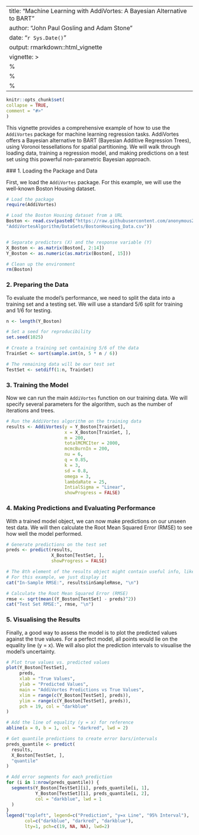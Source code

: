 ---
title: "Machine Learning with AddiVortes: A Bayesian Alternative to BART"
author: "John Paul Gosling and Adam Stone"
date: "`r Sys.Date()`"
output: rmarkdown::html_vignette
vignette: >
%\VignetteIndexEntry{Machine Learning with AddiVortes: A Bayesian Alternative to BART}
  %\VignetteEngine{knitr::rmarkdown}
  %\VignetteEncoding{UTF-8}
  ---
  
  ```r
  knitr::opts_chunk$set(
  collapse = TRUE,
  comment = "#>"
  )
  ```
  
  This vignette provides a comprehensive example of how to use the `AddiVortes` package for machine learning regression tasks. AddiVortes offers a Bayesian alternative to BART (Bayesian Additive Regression Trees), using Voronoi tessellations for spatial partitioning. We will walk through loading data, training a regression model, and making predictions on a test set using this powerful non-parametric Bayesian approach.
  
  ### 1. Loading the Package and Data
  
  First, we load the `AddiVortes` package. For this example, we will use the well-known Boston Housing dataset.
  
  ```r
  # Load the package
require(AddiVortes)

# Load the Boston Housing dataset from a URL
Boston <- read.csv(paste0("https://raw.githubusercontent.com/anonymous2738/",
"AddiVortesAlgorithm/DataSets/BostonHousing_Data.csv"))


# Separate predictors (X) and the response variable (Y)
X_Boston <- as.matrix(Boston[, 2:14])
Y_Boston <- as.numeric(as.matrix(Boston[, 15]))

# Clean up the environment
rm(Boston)
```

### 2. Preparing the Data

To evaluate the model's performance, we need to split the data into a training set and a testing set. We will use a standard 5/6 split for training and 1/6 for testing.

```r
n <- length(Y_Boston)

# Set a seed for reproducibility
set.seed(1025)

# Create a training set containing 5/6 of the data
TrainSet <- sort(sample.int(n, 5 * n / 6))

# The remaining data will be our test set
TestSet <- setdiff(1:n, TrainSet)
```

### 3. Training the Model

Now we can run the main `AddiVortes` function on our training data. We will specify several parameters for the algorithm, such as the number of iterations and trees.

```r
# Run the AddiVortes algorithm on the training data
results <- AddiVortes(y = Y_Boston[TrainSet], 
                      x = X_Boston[TrainSet, ],
                      m = 200, 
                      totalMCMCIter = 2000, 
                      mcmcBurnIn = 200, 
                      nu = 6, 
                      q = 0.85, 
                      k = 3, 
                      sd = 0.8, 
                      omega = 3, 
                      lambdaRate = 25,
                      IntialSigma = "Linear",
                      showProgress = FALSE)
```

### 4. Making Predictions and Evaluating Performance

With a trained model object, we can now make predictions on our unseen test data. We will then calculate the Root Mean Squared Error (RMSE) to see how well the model performed.

```r
# Generate predictions on the test set
preds <- predict(results,
                 X_Boston[TestSet, ],
                 showProgress = FALSE)

# The 8th element of the results object might contain useful info, like variable importance
# For this example, we just display it
cat("In-Sample RMSE:", results$inSampleRmse, "\n")

# Calculate the Root Mean Squared Error (RMSE)
rmse <- sqrt(mean((Y_Boston[TestSet] - preds)^2))
cat("Test Set RMSE:", rmse, "\n")
```

### 5. Visualising the Results

Finally, a good way to assess the model is to plot the predicted values against the true values. For a perfect model, all points would lie on the equality line (y = x). We will also plot the prediction intervals to visualise the model's uncertainty.

```r
# Plot true values vs. predicted values
plot(Y_Boston[TestSet],
     preds,
     xlab = "True Values",
     ylab = "Predicted Values",
     main = "AddiVortes Predictions vs True Values",
     xlim = range(c(Y_Boston[TestSet], preds)),
     ylim = range(c(Y_Boston[TestSet], preds)),
     pch = 19, col = "darkblue"
)

# Add the line of equality (y = x) for reference
abline(a = 0, b = 1, col = "darkred", lwd = 2)

# Get quantile predictions to create error bars/intervals
preds_quantile <- predict(
  results,
  X_Boston[TestSet, ],
  "quantile"
)

# Add error segments for each prediction
for (i in 1:nrow(preds_quantile)) {
  segments(Y_Boston[TestSet][i], preds_quantile[i, 1],
           Y_Boston[TestSet][i], preds_quantile[i, 2],
           col = "darkblue", lwd = 1
  )
}
legend("topleft", legend=c("Prediction", "y=x Line", "95% Interval"), 
       col=c("darkblue", "darkred", "darkblue"),
       lty=1, pch=c(19, NA, NA), lwd=2)

```
